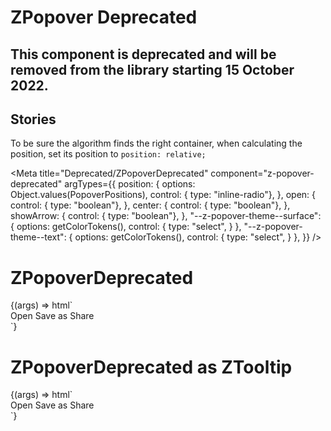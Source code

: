 
# ZPopover Deprecated
## This component is deprecated and will be removed from the library starting 15 October 2022.

## Stories

To be sure the algorithm finds the right container, when calculating the position, set its position to `position: relative;`

<Meta
  title="Deprecated/ZPopoverDeprecated"
  component="z-popover-deprecated"
  argTypes={{
    position: {
      options: Object.values(PopoverPositions),
      control: { type: "inline-radio"},
    },
    open: {
      control: { type: "boolean"},
    },
    center: {
      control: { type: "boolean"},
    },
    showArrow: {
      control: { type: "boolean"},
    },
    "--z-popover-theme--surface": {
      options: getColorTokens(),
      control: {
        type: "select",
      }
    },
    "--z-popover-theme--text": {
      options: getColorTokens(),
      control: {
        type: "select",
      }
    },
  }}
/>

# ZPopoverDeprecated

<Canvas>
  <Story name="contextual-menu-like" args={{
    position: PopoverPositions.RIGHT_BOTTOM,
    open: true,
  }}>
  {(args) => html`
      <div class="popover-container">
        <z-popover-deprecated
          .position=${args.position}
          .open=${args.open}
          .center=${args.center}
          .showArrow=${args.showArrow}
          bind-to="#icon"
        >
          <div class="container">
            <z-button-deprecated>Open</z-button-deprecated>
            <z-button-deprecated>Save as</z-button-deprecated>
            <z-button-deprecated>Share</z-button-deprecated>
          </div>
        </z-popover-deprecated>
        <z-icon id="icon" name="plus-square-filled"></z-icon>
      </div>
    `}
  </Story>
</Canvas>

# ZPopoverDeprecated as ZTooltip

<Canvas>
  <Story name="tooltip-deprecated" args={{
    position: PopoverPositions.AUTO,
    open: true,
    center: true,
    showArrow: true,
  }}>
    {(args) => html`
      <div class="popover-container">
        <z-popover-deprecated
          .position=${args.position}
          .open=${args.open}
          .center=${args.center}
          .showArrow=${args.showArrow}
          bind-to="#icon"
        >
          <div class="container">
            <z-button-deprecated>Open</z-button-deprecated>
            <z-button-deprecated>Save as</z-button-deprecated>
            <z-button-deprecated>Share</z-button-deprecated>
          </div>
        </z-popover-deprecated>
        <z-icon id="icon" name="plus-square-filled"></z-icon>
      </div>
    `}
  </Story>
</Canvas>

<ArgsTable of="z-popover-deprecated" />
